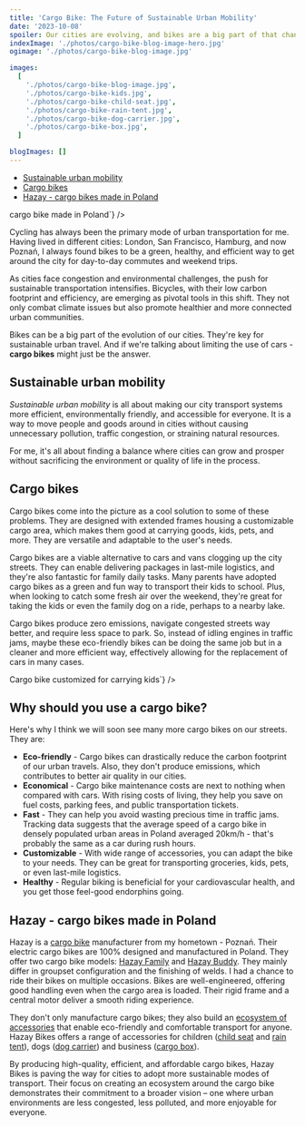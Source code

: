 ```yaml
---
title: 'Cargo Bike: The Future of Sustainable Urban Mobility'
date: '2023-10-08'
spoiler: Our cities are evolving, and bikes are a big part of that change. Can cargo bikes be the foundation of sustainable urban travel?
indexImage: './photos/cargo-bike-blog-image-hero.jpg'
ogimage: './photos/cargo-bike-blog-image.jpg'

images:
  [
    './photos/cargo-bike-blog-image.jpg',
    './photos/cargo-bike-kids.jpg',
    './photos/cargo-bike-child-seat.jpg',
    './photos/cargo-bike-rain-tent.jpg',
    './photos/cargo-bike-dog-carrier.jpg',
    './photos/cargo-bike-box.jpg',
  ]

blogImages: []
---
```


- [Sustainable urban mobility](#sustainable-urban-mobility)
- [Cargo bikes](#cargo-bikes)
- [Hazay - cargo bikes made in Poland](#hazay---cargo-bikes-made-in-poland)

<MakeItBigContainer>
  <ImageComponent
    image={props.data.mdx.frontmatter.images[0]}
    description={`Riding on Hazay Family - a <a href="https://hazaybikes.com/en/">cargo bike</a> made in Poland`}
  />
</MakeItBigContainer>

Cycling has always been the primary mode of urban transportation for me. Having lived in different cities: London, San Francisco, Hamburg, and now Poznań, I always found bikes to be a green, healthy, and efficient way to get around the city for day-to-day commutes and weekend trips.

As cities face congestion and environmental challenges, the push for sustainable transportation intensifies. Bicycles, with their low carbon footprint and efficiency, are emerging as pivotal tools in this shift. They not only combat climate issues but also promote healthier and more connected urban communities.

Bikes can be a big part of the evolution of our cities. They're key for sustainable urban travel. And if we're talking about limiting the use of cars - **cargo bikes** might just be the answer.

## Sustainable urban mobility

_Sustainable urban mobility_ is all about making our city transport systems more efficient, environmentally friendly, and accessible for everyone. It is a way to move people and goods around in cities without causing unnecessary pollution, traffic congestion, or straining natural resources.

For me, it's all about finding a balance where cities can grow and prosper without sacrificing the environment or quality of life in the process.

## Cargo bikes

Cargo bikes come into the picture as a cool solution to some of these problems. They are designed with extended frames housing a customizable cargo area, which makes them good at carrying goods, kids, pets, and more. They are versatile and adaptable to the user's needs.

Cargo bikes are a viable alternative to cars and vans clogging up the city streets. They can enable delivering packages in last-mile logistics, and they're also fantastic for family daily tasks. Many parents have adopted cargo bikes as a green and fun way to transport their kids to school. Plus, when looking to catch some fresh air over the weekend, they're great for taking the kids or even the family dog on a ride, perhaps to a nearby lake.

Cargo bikes produce zero emissions, navigate congested streets way better, and require less space to park. So, instead of idling engines in traffic jams, maybe these eco-friendly bikes can be doing the same job but in a cleaner and more efficient way, effectively allowing for the replacement of cars in many cases.

<MakeItBigContainer>
  <ImageComponent
    image={props.data.mdx.frontmatter.images[1]}
    description={`<a href="https://hazaybikes.com/en/product/hazay-family/">Cargo bike customized for carrying kids</a>`}
  />
</MakeItBigContainer>

## Why should you use a cargo bike?

Here's why I think we will soon see many more cargo bikes on our streets. They are:

- **Eco-friendly** - Cargo bikes can drastically reduce the carbon footprint of our urban travels. Also, they don't produce emissions, which contributes to better air quality in our cities.
- **Economical** - Cargo bike maintenance costs are next to nothing when compared with cars. With rising costs of living, they help you save on fuel costs, parking fees, and public transportation tickets.
- **Fast** - They can help you avoid wasting precious time in traffic jams. Tracking data suggests that the average speed of a cargo bike in densely populated urban areas in Poland averaged 20km/h - that's probably the same as a car during rush hours.
- **Customizable** - With wide range of accessories, you can adapt the bike to your needs. They can be great for transporting groceries, kids, pets, or even last-mile logistics.
- **Healthy** - Regular biking is beneficial for your cardiovascular health, and you get those feel-good endorphins going.

## Hazay - cargo bikes made in Poland

Hazay is a <a href="https://hazaybikes.com/en/" target="_blank" rel="noopener noreferrer">cargo bike</a> manufacturer from my hometown - Poznań. Their electric cargo bikes are 100% designed and manufactured in Poland. They offer two cargo bike models: <a href="https://hazaybikes.com/en/product/hazay-family/" target="_blank" rel="noopener noreferrer">Hazay Family</a> and <a href="https://hazaybikes.com/en/product/hazay-buddy/" target="_blank" rel="noopener noreferrer">Hazay Buddy</a>. They mainly differ in groupset configuration and the finishing of welds. I had a chance to ride their bikes on multiple occasions. Bikes are well-engineered, offering good handling even when the cargo area is loaded. Their rigid frame and a central motor deliver a smooth riding experience.

They don't only manufacture cargo bikes; they also build an <a href="https://hazaybikes.com/en/accessories/" target="_blank" rel="noopener noreferrer">ecosystem of accessories</a> that enable eco-friendly and comfortable transport for anyone. Hazay Bikes offers a range of accessories for children (<a href="https://hazaybikes.com/en/product/child-seat/" target="_blank" rel="noopener noreferrer">child seat</a> and <a href="https://hazaybikes.com/en/product/rain-tent/" target="_blank" rel="noopener noreferrer">rain tent</a>), dogs (<a href="https://hazaybikes.com/en/product/dog-carrier/" target="_blank" rel="noopener noreferrer">dog carrier</a>) and business (<a href="https://hazaybikes.com/en/product/box-cargo/" target="_blank" rel="noopener noreferrer">cargo box</a>).

<MakeItBigContainer>
  <Container>
    <Column>
      <ImageComponent
        image={props.data.mdx.frontmatter.images[2]}
        description="Child sear for cargo bike"
        isRow
      />
    </Column>
    <Column>
      <ImageComponent
        image={props.data.mdx.frontmatter.images[3]}
        description="Cargo bike rain tent"
        isRow
      />
    </Column>
  </Container>
  <Container>
    <Column>
      <ImageComponent
        image={props.data.mdx.frontmatter.images[4]}
        description="Cargo bike dog carrier"
      />
    </Column>
    <Column>
      <ImageComponent
        image={props.data.mdx.frontmatter.images[5]}
        description="Cargo bike box"
      />
    </Column>
  </Container>
</MakeItBigContainer>

By producing high-quality, efficient, and affordable cargo bikes, Hazay Bikes is paving the way for cities to adopt more sustainable modes of transport. Their focus on creating an ecosystem around the cargo bike demonstrates their commitment to a broader vision – one where urban environments are less congested, less polluted, and more enjoyable for everyone.
